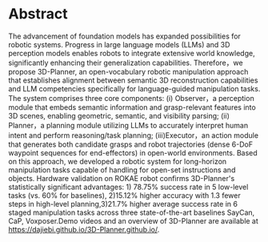 # Abstract

The advancement of foundation models has expanded possibilities for robotic systems. Progress in large language models (LLMs) and 3D perception models enables robots to integrate extensive world knowledge, significantly enhancing their generalization capabilities. Therefore，we propose 3D-Planner, an open-vocabulary robotic manipulation approach that establishes alignment between semantic 3D reconstruction capabilities and LLM competencies specifically for language-guided manipulation tasks. The system comprises three core components: (i) Observer，a perception module that embeds semantic information and grasp-relevant features into 3D scenes, enabling geometric, semantic, and visibility parsing; (ii) Planner，a planning module utilizing LLMs to accurately interpret human intent and perform reasoning/task planning; (iii)Executor，an action module that generates both candidate grasps and robot trajectories (dense 6-DoF waypoint sequences for end-effectors) in open-world environments. Based on this approach, we developed a robotic system for long-horizon manipulation tasks capable of handling for open-set instructions and objects. Hardware validation on ROKAE robot confirms 3D-Planner's statistically significant advantages: 1) 78.75% success rate in 5 low-level tasks (vs. 60% for baselines), 2)15.12% higher accuracy with 1.3 fewer steps in high-level planning,3)21.7% higher average success rate in 6 staged manipulation tasks across three state-of-the-art baselines SayCan, CaP, Voxposer.Demo videos and an overview of 3D-Planner are available at https://dajiebi.github.io/3D-Planner.github.io/.